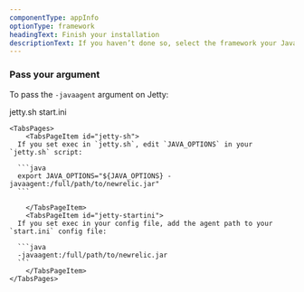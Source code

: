 ```yaml
---
componentType: appInfo
optionType: framework 
headingText: Finish your installation
descriptionText: If you haven’t done so, select the framework your Java app is using.
---
```


### Pass your argument

To pass the `-javaagent` argument on Jetty:

<Tabs>
	<TabsBar>
		<TabsBarItem id="jetty-sh">jetty.sh</TabsBarItem>
		<TabsBarItem id="jetty-startini">start.ini</TabsBarItem>
	</TabsBar>

	<TabsPages>
		<TabsPageItem id="jetty-sh">
      If you set exec in `jetty.sh`, edit `JAVA_OPTIONS` in your `jetty.sh` script:

      ```java
      export JAVA_OPTIONS="${JAVA_OPTIONS} -javaagent:/full/path/to/newrelic.jar"
      ```

		</TabsPageItem>
		<TabsPageItem id="jetty-startini">
      If you set exec in your config file, add the agent path to your `start.ini` config file:

      ```java
      -javaagent:/full/path/to/newrelic.jar
      ```
		</TabsPageItem>
	</TabsPages>
</Tabs>